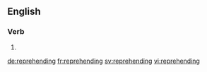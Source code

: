 ==English==

===Verb===
{{head|en|present participle}}

# {{present participle of|reprehend|lang=en}}

[[de:reprehending]]
[[fr:reprehending]]
[[sv:reprehending]]
[[vi:reprehending]]